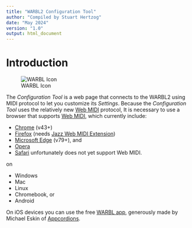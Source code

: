 ```yaml
---
title: "WARBL2 Configuration Tool"
author: "Compiled by Stuart Hertzog"
date: "May 2024"
version: "1.0"
output: html_document
---
```

# Introduction

![WARBL Icon](images/WARBL_Icon.png)

The *Configuration Tool* is a web page that connects to the WARBL2 using MIDI protocol to let you customize its *Settings*. Because the *Configuration Tool* uses the relatively new [Web MIDI](https://midi.org/about-web-midi) protocol, It is necessary to use a browser that supports [Web MIDI](https://learn.adafruit.com/web-ble-midi/web-midi), which currently include:

* [Chrome](https://www.google.com/chrome/index.html) (v43+)
* [Firefox](https://www.mozilla.org/en-US/firefox/new/) (needs [Jazz Web MIDI Extension](https://addons.mozilla.org/en-CA/firefox/addon/web-midi-api/))
* [Microsoft Edge](https://www.microsoft.com/en-us/edge/download?form=MA13FJ) (v79+), and
* [Opera](https://www.opera.com/)
* [Safari](https://www.apple.com/safari/) unfortunately does not yet support Web MIDI.


on

* Windows
* Mac
* Linux
* Chromebook, or
* Android

On iOS devices you can use the free [WARBL app](https://apps.apple.com/de/app/warbl-configuration-tool/id1445377915?l), generously made by Michael Eskin of [Appcordions](https://appcordions.com/).

